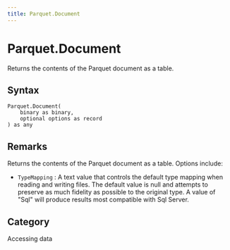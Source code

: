 ```yaml
---
title: Parquet.Document
---
```


# Parquet.Document


Returns the contents of the Parquet document as a table.


## Syntax

```powerquery
Parquet.Document(
    binary as binary,
    optional options as record
) as any
```


## Remarks

Returns the contents of the Parquet document as a table. Options include:    <ul>    <li> <code>TypeMapping</code> : A text value that controls the default type mapping when reading and writing files. The default value is null and attempts to preserve as much fidelity as possible to the original type. A value of "Sql" will produce results most compatible with Sql Server.</li>    </ul>



## Category
Accessing data


<ParquetDocument />